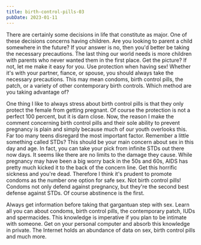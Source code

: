 ```yaml
---
title: birth-control-pills-03
pubDate: 2023-01-11
---
```


There are certainly some decisions in life that constitute as major. One of these decisions concerns having children. Are you looking to parent a child somewhere in the future? If your answer is no, then you'd better be taking the necessary precautions. The last thing our world needs is more children with parents who never wanted them in the first place. Get the picture? If not, let me make it easy for you. Use protection when having sex! Whether it's with your partner, fiance, or spouse, you should always take the necessary precautions. This may mean condoms, birth control pills, the patch, or a variety of other contemporary birth controls. Which method are you taking advantage of? 

One thing I like to always stress about birth control pills is that they only protect the female from getting pregnant. Of course the protection is not a perfect 100 percent, but it is darn close. Now, the reason I make the comment concerning birth control pills and their sole ability to prevent pregnancy is plain and simply because much of our youth overlooks this. Far too many teens disregard the most important factor. Remember a little something called STDs? This should be your main concern about sex in this day and age. In fact, you can take your pick from infinite STDs out there now days. It seems like there are no limits to the damage they cause. While pregnancy may have been a big worry back in the 50s and 60s, AIDS has pretty much kicked it to the back of the concern line. Get this horrific sickness and you're dead. Therefore I think it's prudent to promote condoms as the number one option for safe sex. Not birth control pills! Condoms not only defend against pregnancy, but they're the second best defense against STDs. Of course abstinence is the first. 

Always get information before taking that gargantuan step with sex. Learn all you can about condoms, birth control pills, the contemporary patch, IUDs and spermacides. This knowledge is imperative if you plan to be intimate with someone. Get on your personal computer and absorb this knowledge in private. The Internet holds an abundance of data on sex, birth control pills and much more.